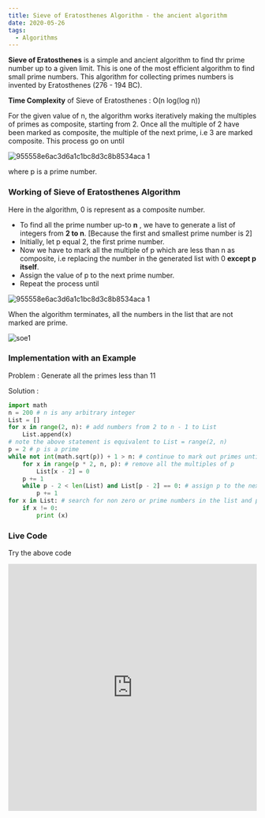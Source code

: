 ```yaml
---
title: Sieve of Eratosthenes Algorithm - the ancient algorithm
date: 2020-05-26
tags:
  - Algorithms
---
```


**Sieve of Eratosthenes** is a simple and ancient algorithm to find thr prime number up to a given limit. This is one of the most efficient algorithm to find small prime numbers. This algorithm for collecting primes numbers is invented by Eratosthenes (276 - 194 BC).

**Time Complexity** of Sieve of Eratosthenes : O(n log(log n))

For the given value of n, the algorithm works iteratively making the multiples of primes as composite, starting from 2. Once all the multiple of 2 have been marked as composite, the multiple of the next prime, i.e 3 are marked composite. This process go on until

![955558e6ac3d6a1c1bc8d3c8b8534aca 1](https://user-images.githubusercontent.com/28982255/82886000-89298600-9f63-11ea-881d-8bf30b6c0eb7.png)


where p is a prime number.


### Working of Sieve of Eratosthenes Algorithm

Here in the algorithm, 0 is represent as a composite number.

- To find all the prime number up-to **n** , we have to generate a list of integers from **2 to n**. [Because the first and smallest prime number is 2]
- Initially, let p equal 2, the first prime number.
- Now we have to mark all the multiple of p which are less than n as composite, i.e replacing the number in the generated list with 0 **except p itself**.
- Assign the value of p to the next prime number.
- Repeat the process until 

![955558e6ac3d6a1c1bc8d3c8b8534aca 1](https://user-images.githubusercontent.com/28982255/82886000-89298600-9f63-11ea-881d-8bf30b6c0eb7.png)


When the algorithm terminates, all the numbers in the list that are not marked are prime.

![soe1](https://user-images.githubusercontent.com/28982255/82891130-deb56100-9f6a-11ea-8743-09d63deb4765.gif)


### Implementation with an Example

Problem :  Generate all the primes less than 11

Solution : 

```python 
import math
n = 200 # n is any arbitrary integer
List = []
for x in range(2, n): # add numbers from 2 to n - 1 to List
    List.append(x)
# note the above statement is equivalent to List = range(2, n)
p = 2 # p is a prime
while not int(math.sqrt(p)) + 1 > n: # continue to mark out primes until square root of p is less than n
    for x in range(p * 2, n, p): # remove all the multiples of p
        List[x - 2] = 0
    p += 1
    while p - 2 < len(List) and List[p - 2] == 0: # assign p to the next prime. Next prime is the next non zero number in the list
        p += 1
for x in List: # search for non zero or prime numbers in the list and print them
    if x != 0:
        print (x)
```



### Live Code

Try the above code


<iframe height="500px" width="100%" src="https://repl.it/@ayanbag/seive?lite=true" scrolling="no" frameborder="no" allowtransparency="true" allowfullscreen="true" sandbox="allow-forms allow-pointer-lock allow-popups allow-same-origin allow-scripts allow-modals"></iframe>











